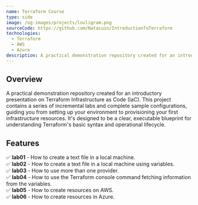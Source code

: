 ```yaml
---
name: Terraform Course 
type: side
image: /og-images/projects/louligram.png
sourceCode: https://github.com/Natacuin/IntroductionToTerraform
technologies:
  - Terraform
  - AWS
  - Azure
description: A practical demonstration repository created for an introductory presentation on Terraform Infrastructure as Code (IaC). This project contains a series of incremental labs and complete sample configurations, guiding you from setting up your environment to provisioning your first infrastructure resources. It's designed to be a clear, executable blueprint for understanding Terraform's basic syntax and operational lifecycle.
---
```


## **Overview**
A practical demonstration repository created for an introductory presentation on Terraform Infrastructure as Code (IaC). This project contains a series of incremental labs and complete sample configurations, guiding you from setting up your environment to provisioning your first infrastructure resources. It's designed to be a clear, executable blueprint for understanding Terraform's basic syntax and operational lifecycle.

## **Features**

✅ **lab01** - How to create a text file in a local machine.  
✅ **lab02** - How to create a text file in a local machine using variables.  
✅ **lab03** - How to use more than one provider.  
✅ **lab04** - How to use the Terraform console command fetching information from the variables.  
✅ **lab05** - How to create resources on AWS.  
✅ **lab06** - How to create resources in Azure.  
